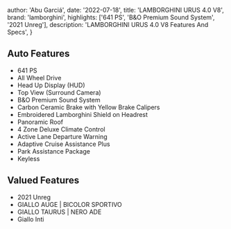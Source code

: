 
  author: 'Abu Garciá',
  date: '2022-07-18',
  title: 'LAMBORGHINI URUS 4.0 V8',
  brand: 'lamborghini',
  highlights: ['641 PS', 'B&O Premium Sound System', '2021 Unreg'],
  description:
    'LAMBORGHINI URUS 4.0 V8 Features And Specs',
}


## Auto Features
- 641 PS
- All Wheel Drive
- Head Up Display (HUD)
- Top View (Surround Camera)
- B&O Premium Sound System
- Carbon Ceramic Brake with Yellow Brake Calipers
- Embroidered Lamborghini Shield on Headrest
- Panoramic Roof
- 4 Zone Deluxe Climate Control
- Active Lane Departure Warning
- Adaptive Cruise Assistance Plus
- Park Assistance Package
- Keyless

## Valued Features
- 2021 Unreg
- GIALLO AUGE | BICOLOR SPORTIVO
- GIALLO TAURUS | NERO ADE
- Giallo Inti

